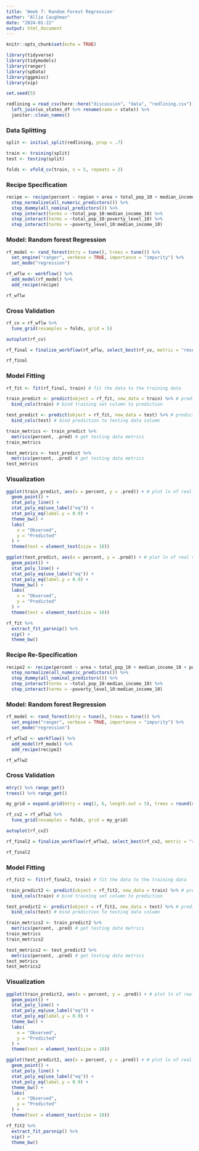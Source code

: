 ```yaml
---
title: 'Week 7: Random Forest Regression'
author: "Allie Caughman"
date: "2024-01-22"
output: html_document
---
```


```r
knitr::opts_chunk$set(echo = TRUE)

library(tidyverse)
library(tidymodels)
library(ranger)
library(spData)
library(ggpmisc)
library(vip)

set.seed(5)
```

```r
redlining = read_csv(here::here("discussion", "data", "redlining.csv")) %>% 
  left_join(us_states_df %>% rename(name = state)) %>% 
  janitor::clean_names()
```

### Data Splitting

```r
split <- initial_split(redlining, prop = .7)

train <- training(split)
test <- testing(split)

folds <- vfold_cv(train, v = 5, repeats = 2)
```

### Recipe Specification

```r
recipe <- recipe(percent ~ region + area + total_pop_10 + median_income_10 + poverty_level_10, data = train)%>%
  step_normalize(all_numeric_predictors()) %>% 
  step_dummy(all_nominal_predictors()) %>% 
  step_interact(terms = ~total_pop_10:median_income_10) %>% 
  step_interact(terms = ~total_pop_10:poverty_level_10) %>% 
  step_interact(terms = ~poverty_level_10:median_income_10) 
```

### Model: Random forest Regression

```r
rf_model <- rand_forest(mtry = tune(), trees = tune()) %>%
  set_engine("ranger", verbose = TRUE, importance = "impurity") %>% 
  set_mode("regression")
```

```r
rf_wflw <- workflow() %>%
  add_model(rf_model) %>%
  add_recipe(recipe)

rf_wflw
```

### Cross Validation

```r
rf_cv = rf_wflw %>%
  tune_grid(resamples = folds, grid = 5)
```

```r
autoplot(rf_cv)
```

```r
rf_final = finalize_workflow(rf_wflw, select_best(rf_cv, metric = "rmse"))

rf_final
```

### Model Fitting

```r
rf_fit <- fit(rf_final, train) # fit the data to the training data
```

```r
train_predict <- predict(object = rf_fit, new_data = train) %>% # predict the training set
  bind_cols(train) # bind training set column to prediction

test_predict <- predict(object = rf_fit, new_data = test) %>% # predict the training set
  bind_cols(test) # bind prediction to testing data column
```

```r
train_metrics <- train_predict %>%
  metrics(percent, .pred) # get testing data metrics
train_metrics

test_metrics <- test_predict %>%
  metrics(percent, .pred) # get testing data metrics
test_metrics
```

### Visualization

```r
ggplot(train_predict, aes(x = percent, y = .pred)) + # plot ln of real versus ln of predicted
  geom_point() +
  stat_poly_line() +
  stat_poly_eq(use_label("eq")) +
  stat_poly_eq(label.y = 0.9) +
  theme_bw() +
  labs(
    x = "Observed",
    y = "Predicted"
  ) +
  theme(text = element_text(size = 10))

ggplot(test_predict, aes(x = percent, y = .pred)) + # plot ln of real versus ln of predicted
  geom_point() +
  stat_poly_line() +
  stat_poly_eq(use_label("eq")) +
  stat_poly_eq(label.y = 0.9) +
  theme_bw() +
  labs(
    x = "Observed",
    y = "Predicted"
  ) +
  theme(text = element_text(size = 10))
```

```r
rf_fit %>%
  extract_fit_parsnip() %>%
  vip() +
  theme_bw()
```

### Recipe Re-Specification

```r
recipe2 <- recipe(percent ~ area + total_pop_10 + median_income_10 + poverty_level_10, data = train)%>%
  step_normalize(all_numeric_predictors()) %>% 
  step_dummy(all_nominal_predictors()) %>% 
  step_interact(terms = ~total_pop_10:median_income_10) %>% 
  step_interact(terms = ~poverty_level_10:median_income_10) 
```

### Model: Random forest Regression

```r
rf_model <- rand_forest(mtry = tune(), trees = tune()) %>%
  set_engine("ranger", verbose = TRUE, importance = "impurity") %>% 
  set_mode("regression")
```

```r
rf_wflw2 <- workflow() %>%
  add_model(rf_model) %>%
  add_recipe(recipe2)

rf_wflw2
```

### Cross Validation

```r
mtry() %>% range_get()
trees() %>% range_get()

my_grid = expand.grid(mtry = seq(2, 6, length.out = 5), trees = round(seq(50, 2000, length.out = 10)))

rf_cv2 = rf_wflw2 %>%
  tune_grid(resamples = folds, grid = my_grid)
```

```r
autoplot(rf_cv2)
```

```r
rf_final2 = finalize_workflow(rf_wflw2, select_best(rf_cv2, metric = "rmse"))

rf_final2
```

### Model Fitting

```r
rf_fit2 <- fit(rf_final2, train) # fit the data to the training data
```

```r
train_predict2 <- predict(object = rf_fit2, new_data = train) %>% # predict the training set
  bind_cols(train) # bind training set column to prediction

test_predict2 <- predict(object = rf_fit2, new_data = test) %>% # predict the training set
  bind_cols(test) # bind prediction to testing data column
```

```r
train_metrics2 <- train_predict2 %>%
  metrics(percent, .pred) # get testing data metrics
train_metrics
train_metrics2

test_metrics2 <- test_predict2 %>%
  metrics(percent, .pred) # get testing data metrics
test_metrics
test_metrics2
```

### Visualization

```r
ggplot(train_predict2, aes(x = percent, y = .pred)) + # plot ln of real versus ln of predicted
  geom_point() +
  stat_poly_line() +
  stat_poly_eq(use_label("eq")) +
  stat_poly_eq(label.y = 0.9) +
  theme_bw() +
  labs(
    x = "Observed",
    y = "Predicted"
  ) +
  theme(text = element_text(size = 10))

ggplot(test_predict2, aes(x = percent, y = .pred)) + # plot ln of real versus ln of predicted
  geom_point() +
  stat_poly_line() +
  stat_poly_eq(use_label("eq")) +
  stat_poly_eq(label.y = 0.9) +
  theme_bw() +
  labs(
    x = "Observed",
    y = "Predicted"
  ) +
  theme(text = element_text(size = 10))
```

```r
rf_fit2 %>%
  extract_fit_parsnip() %>%
  vip() +
  theme_bw()
```
